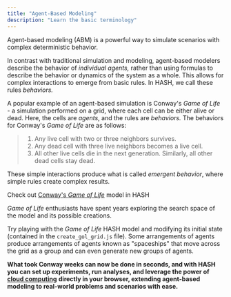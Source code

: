 ```yaml
---
title: "Agent-Based Modeling"
description: "Learn the basic terminology"
---
```


Agent-based modeling \(ABM\) is a powerful way to simulate scenarios with complex deterministic behavior.

In contrast with traditional simulation and modeling, agent-based modelers describe the behavior of _individual agents,_ rather than using formulas to describe the behavior or dynamics of the system as a whole. This allows for complex interactions to emerge from basic rules. In HASH, we call these rules _behaviors._

A popular example of an agent-based simulation is Conway's _Game of Life_ - a simulation performed on a grid, where each cell can be either alive or dead. Here, the cells are _agents_, and the rules are _behaviors._ The behaviors for Conway's _Game of Life_ are as follows:

> 1. Any live cell with two or three neighbors survives.
> 1. Any dead cell with three live neighbors becomes a live cell.
> 1. All other live cells die in the next generation. Similarly, all other dead cells stay dead.

These simple interactions produce what is called _emergent behavior_, where simple rules create complex results.

<Hint style="info">
  
Check out [Conway's _Game of Life_](https://simulation.hash.ai/@hash/conways-game-of-life) model in HASH

</Hint>

_Game of Life_ enthusiasts have spent years exploring the search space of the model and its possible creations.

Try playing with the _Game of Life_ HASH model and modifying its initial state \(contained in the `create_gol_grid.js` file\). Some arrangements of agents produce arrangements of agents known as "spaceships" that move across the grid as a group and can even generate new groups of agents.

**What took Conway weeks can now be done in seconds, and with HASH you can set up experiments, run analyses, and leverage the power of** [**cloud computing**](/docs/simulations/run/cloud) **directly in your browser, extending agent-based modeling to real-world problems and scenarios with ease.**
